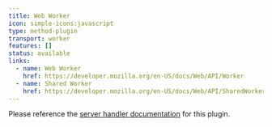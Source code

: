 ```yaml
---
title: Web Worker
icon: simple-icons:javascript
type: method-plugin
transport: worker
features: []
status: available
links:
  - name: Web Worker
    href: https://developer.mozilla.org/en-US/docs/Web/API/Worker
  - name: Shared Worker
    href: https://developer.mozilla.org/en-US/docs/Web/API/SharedWorker
---
```



<Aside>

Please reference the [server handler documentation](/docs/reference/plugins/server/web-worker) for this plugin.

</Aside>
